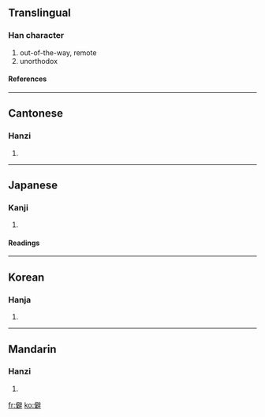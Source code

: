 ==Translingual==
===Han character===
{{Han char|rad=人|as=13|sn=15|four=2024<sub>1</sub>|canj=人尸口十 (OSRJ)}}
# out-of-the-way, remote
# unorthodox
====References====
{{Han ref|kx=0118.140|dkj=01166|dj=0250.240|hdz=10229.050|uh=50FB|ud=20731|bh=BBF7|bd=48119}}
----
==Cantonese==
===Hanzi===
{{yue-hanzi|jyut=|y=pik1}}
# {{defn|Cantonese}}
----
==Japanese==
===Kanji===
{{ja-kanji|grade=|rs=人13}}
# {{defn|Japanese}}
====Readings====
{{ja-readings|on=[[へき]] (heki), [[ひ]] (hi), [[へい]] (hei)|kun=[[ひがむ]] (higamu)}}
----
==Korean==
===Hanja===
{{ko-hanja|hangeul=[[벽]], [[피]]|rv=byeok, pi|mr=pyŏk, p'i}}
# {{defn|Korean}}
----
==Mandarin==
===Hanzi===
{{cmn-hanzi|pin=[[pì]] (pi4)|wg=p'i<sup>4</sup>}}
# {{defn|Mandarin}}

[[fr:僻]]
[[ko:僻]]